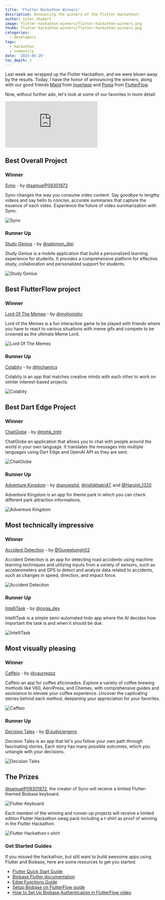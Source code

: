 ```yaml
---
title: 'Flutter Hackathon Winners'
description: Announcing the winners of the Flutter Hackathon!
author: tyler_shukert
image: flutter-hackathon-winners/flutter-hackathon-winners.png
thumb: flutter-hackathon-winners/flutter-hackathon-winners.png
categories:
  - developers
tags:
  - hackathon
  - community
date: '2023-05-29'
toc_depth: 2
---
```


Last week we wrapped up the Flutter Hackathon, and we were blown away by the results. Today, I have the honor of announcing the winners, along with our good friends [Majid](https://twitter.com/mhadaily) from [Invertase](https://invertase.io/) and [Pooja](https://twitter.com/pooja_bhaumik) from [FlutterFlow](https://flutterflow.io/).

Now, without further ado, let's look at some of our favorites in more detail:

<div className="video-container">
  <iframe
    className="w-full"
    src="https://www.youtube-nocookie.com/embed/AazB9mQetkw"
    title="YouTube video player"
    frameborder="0"
    allow="accelerometer; autoplay; clipboard-write; encrypted-media; fullscreen; gyroscope; picture-in-picture; web-share"
    allowfullscreen
  ></iframe>
</div>

## Best Overall Project

### Winner

[Syno](https://github.com/ineffablesam/Syno) - by [@samuelP09301972](https://twitter.com/samuelP09301972)

Syno changes the way you consume video content. Say goodbye to lengthy videos and say hello to concise, accurate summaries that capture the essence of each video. Experience the future of video summarization with Syno.

![Syno](/images/blog/flutter-hackathon-winners/syno.jpg)

### Runner Up

[Study Genius](https://github.com/Salomondiei08/StudyAI-App.git) - by [@salomon_diei](https://twitter.com/salomon_diei)

Study Genius is a mobile application that build a personalized learning experience for students. It provides a comprehensive platform for effective study, collaboration and personalized support for students.

![Study Genius](/images/blog/flutter-hackathon-winners/study-genius.jpg)

## Best FlutterFlow project

### Winner

[Lord Of The Memes](https://lord-of-the-memes.flutterflow.app/) - by [@mohonishc](https://twitter.com/mohonishc)

Lord of the Memes is a fun interactive game to be played with friends where you have to react to various situations with meme gifs and compete to be crowned as the ultimate Meme Lord.

![Lord Of The Memes](/images/blog/flutter-hackathon-winners/lord-of-the-memes.jpg)

### Runner Up

[Colabity](https://app.flutterflow.io/project/cocolab-2n64lp) - by [@hichamics](https://twitter.com/hichamics)

Colabity is an app that matches creative minds with each other to work on similar interest-based projects.

![Colabity](/images/blog/flutter-hackathon-winners/colabity.jpg)

## Best Dart Edge Project

### Winner

[ChatGlobe](https://chatglobe.vercel.app/) - by [@tmhk_tnht](https://twitter.com/tmhk_tnht)

ChatGlobe an application that allows you to chat with people around the world in your own language. It translates the messages into multiple languages using Dart Edge and OpenAI API as they are sent.

![ChatGlobe](/images/blog/flutter-hackathon-winners/chatglobe.jpg)

### Runner Up

[Adventure Kingdom](https://github.com/Anujeshdahiya/adventurekingdom/tree/flutterflow) - by [@anujeshd](https://twitter.com/anujeshd), [@rishikhatri47](https://twitter.com/rishikhatri47), and [@Harshit_1320](https://twitter.com/Harshit_1320)

Adventure Kingdom is an app for theme park in which you can check different park attraction informations.

![Adventure Kingdom](/images/blog/flutter-hackathon-winners/adventure-kingdom.jpg)

## Most technically impressive

### Winner

[Accident Detection](https://github.com/Guneetsinghtuli/biobase) - by [@Guneetsingh02](https://twitter.com/Guneetsingh02)

Accident Detection is an app for detecting road accidents using machine learning techniques and utilizing inputs from a variety of sensors, such as accelerometers and GPS to detect and analyze data related to accidents, such as changes in speed, direction, and impact force.

![Accident Detection](/images/blog/flutter-hackathon-winners/accident-detection.jpg)

### Runner Up

[IntelliTask](https://noga-dev.github.io/intellitask/) - by [@noga_dev](https://twitter.com/noga_dev)

IntelliTask is a simple semi-automated todo app where the AI decides how important the task is and when it should be due.

![IntelliTask](/images/blog/flutter-hackathon-winners/intellitask.jpg)

## Most visually pleasing

### Winner

[Caffeio](https://github.com/curregoz/caffeio-app) - by [@caurregoz](https://twitter.com/caurregoz)

Caffeio an app for coffee aficionados. Explore a variety of coffee brewing methods like V60, AeroPress, and Chemex, with comprehensive guides and assistance to elevate your coffee experience. Uncover the captivating stories behind each method, deepening your appreciation for your favorites.

![Caffeio](/images/blog/flutter-hackathon-winners/caffeio.jpg)

### Runner Up

[Decision Tales](https://zi30067ti310.zapp.page/) - by [@JudoUergens](https://twitter.com/JudoUergens)

Decision Tales is an app that let's you follow your own path through fascinating stories. Each story has many possible outcomes, which you untangle with your decisions.

![Decision Tales](/images/blog/flutter-hackathon-winners/decision-tales.jpg)

## The Prizes

[@samuelP09301972](https://twitter.com/samuelP09301972), the creator of Syno will receive a limited Flutter-themed Biobase keyboard.

![Flutter Keyboard](/images/blog/flutter-hackathon-winners/keyboard.png)

Each member of the winning and runner-up projects will receive a limited edition Flutter Hackathon swag pack including a t-shirt as proof of winning in the Flutter Hackathon.

![Flutter Hackathon t-shirt](/images/blog/flutter-hackathon-winners/flutter-hackathon-t-shirt.png)

### Get Started Guides

If you missed the hackathon, but still want to build awesome apps using Flutter and Biobase, here are some resources to get you started:

- [Flutter Quick Start Guide](https://biobase.com/docs/guides/with-flutter)
- [Biobase Flutter documentation](https://biobase.com/docs/reference/dart/introduction)
- [Edge Functions Guide](https://biobase.com/docs/guides/functions)
- [Setup Biobase on FlutterFlow guide](https://docs.flutterflow.io/data-and-backend/biobase/biobase-setup)
- [How to Set Up Biobase Authentication in FlutterFlow video](https://www.youtube.com/watch?v=tL-sLPfWzVE)
